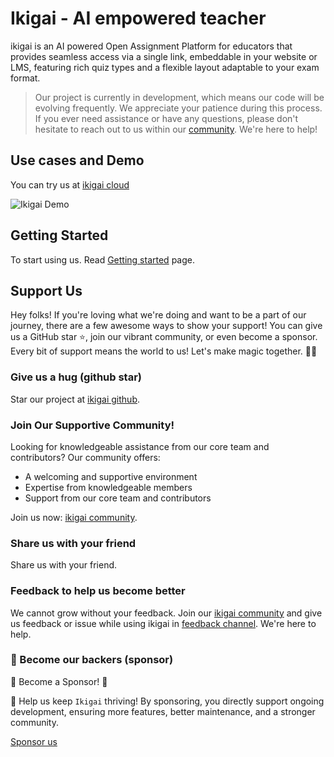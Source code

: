 # Ikigai - AI empowered teacher

ikigai is an AI powered Open Assignment Platform for educators that provides seamless access via a single link, embeddable in your website or LMS, featuring rich quiz types and a flexible layout adaptable to your exam format.

> Our project is currently in development, which means our code will be evolving frequently. We appreciate your patience during this process.
> If you ever need assistance or have any questions, please don't hesitate to reach out to us within our [community](https://discord.gg/XuYWkn6kUS). We're here to help!

## Use cases and Demo

You can try us at [ikigai cloud](https://cloud.ikigai.li)

![Ikigai Demo](/demo.png)

## Getting Started

To start using us. Read [Getting started](/getting-started) page.

## Support Us

Hey folks! If you're loving what we're doing and want to be a part of our journey, there are a few awesome ways to show your support!
You can give us a GitHub star ⭐️, join our vibrant community, or even become a sponsor.
Every bit of support means the world to us! Let's make magic together. 🚀💫

### Give us a hug (github star)

Star our project at [ikigai github](https://github.com/ikigai-hq/ikigai).

### Join Our Supportive Community!

Looking for knowledgeable assistance from our core team and contributors? Our community offers:

- A welcoming and supportive environment
- Expertise from knowledgeable members
- Support from our core team and contributors

Join us now: [ikigai community](https://discord.gg/XuYWkn6kUS).

### Share us with your friend

Share us with your friend.

### Feedback to help us become better

We cannot grow without your feedback.
Join our [ikigai community](https://discord.gg/XuYWkn6kUS) and give us feedback or issue while using ikigai in [feedback channel](https://discord.com/channels/1200697748601704540/1243779487473336380).
We're here to help.

### 🚀 Become our backers (sponsor)

🌟 Become a Sponsor! 🌟

🚀 Help us keep `Ikigai` thriving! By sponsoring, you directly support ongoing development, ensuring more features, better maintenance, and a stronger community.

[Sponsor us](https://github.com/sponsors/ikigai-hq)
